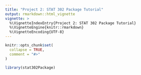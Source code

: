```yaml
---
title: "Project 2: STAT 302 Package Tutorial"
output: rmarkdown::html_vignette
vignette: >
  %\VignetteIndexEntry{Project 2: STAT 302 Package Tutorial}
  %\VignetteEngine{knitr::rmarkdown}
  %\VignetteEncoding{UTF-8}
---
```


```r
knitr::opts_chunk$set(
  collapse = TRUE,
  comment = "#>"
)
```

```r
library(stat302Package)
```
